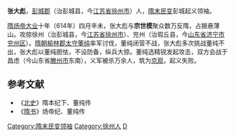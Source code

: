 '''张大彪'''，[[彭城郡|彭城郡]]（治彭城县，今[[江苏省|江苏省]][[徐州市|徐州市]]）人，[[隋末民变|隋末民变]]彭城起义领袖。

[[隋炀帝|隋炀帝]][[大业|大业]]十年（614年）四月辛未，张大彪与'''宗世模'''聚众数万反隋，占据悬薄山。攻掠徐州（治彭城县，今[[江苏省|江苏省]][[徐州市|徐州市]]）、兖州（治瑕丘县，今[[山东省|山东省]][[济宁市|济宁市]][[兖州区|兖州区]]）。[[隋朝|隋朝]][[榆林郡|榆林郡]][[太守|太守]][[董纯_(隋朝)|董纯]]率军讨伐，董纯闭营不战，张大彪多次挑战董纯不出，张大彪以董纯胆怯，不设防备，纵兵大掠。董纯选精锐发起攻击，双方会战于昌虑（今山东省[[滕州市|滕州市]]东南），义军被杀万余人，筑为[[京观|京观]]，起义失败。

==参考文献==
*《[[北史|北史]]》隋本纪下、董纯传
*《[[隋书|隋书]]》炀帝纪、董纯传
{{DEFAULTSORT:Z}}
[[Category:隋末民变领袖|Category:隋末民变领袖]]
[[Category:徐州人|Category:徐州人]]
[[Category:张姓|D]]